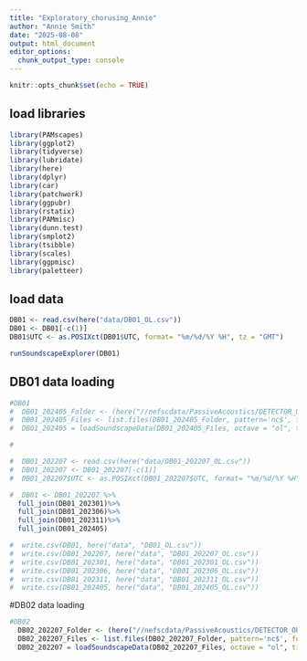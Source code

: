 ```yaml
---
title: "Exploratory_chorusing_Annie"
author: "Annie Smith"
date: "2025-08-08"
output: html_document
editor_options: 
  chunk_output_type: console
---
```


```r
knitr::opts_chunk$set(echo = TRUE)
```
## load libraries
```r
library(PAMscapes)
library(ggplot2)
library(tidyverse)
library(lubridate)
library(here)
library(dplyr)
library(car)
library(patchwork)
library(ggpubr)
library(rstatix)
library(PAMmisc)
library(dunn.test)
library(smplot2)
library(tsibble)
library(scales)
library(ggpmisc)
library(paletteer)

```

## load data

```r
DB01 <- read.csv(here("data/DB01_OL.csv"))
DB01 <- DB01[-c(1)]
DB01$UTC <- as.POSIXct(DB01$UTC, format= "%m/%d/%Y %H", tz = "GMT")

runSoundscapeExplorer(DB01)

```

## DB01 data loading

```r
#DB01
#  DB01_202405_Folder <- (here("//nefscdata/PassiveAcoustics/DETECTOR_OUTPUT/PYTHON_SOUNDSCAPE_PYPAM/Raw/NEFSC_DE/NEFSC_DE_202405_DB01/NC"))
#  DB01_202405_Files <- list.files(DB01_202405_Folder, pattern='nc$', full.names=TRUE)
#  DB01_202405 = loadSoundscapeData(DB01_202405_Files, octave = "ol", timeBin= "1hour")

#  

#  DB01_202207 <- read.csv(here("data/DB01_202207_OL.csv"))
#  DB01_202207 <- DB01_202207[-c(1)]
#  DB01_202207$UTC <- as.POSIXct(DB01_202207$UTC, format= "%m/%d/%Y %H", tz = "GMT")

#  DB01 <- DB01_202207 %>%
  full_join(DB01_202301)%>%
  full_join(DB01_202306)%>%
  full_join(DB01_202311)%>%
  full_join(DB01_202405)

#  write.csv(DB01, here("data", "DB01_OL.csv"))
#  write.csv(DB01_202207, here("data", "DB01_202207_OL.csv"))
#  write.csv(DB01_202301, here("data", "DB01_202301_OL.csv"))
#  write.csv(DB01_202306, here("data", "DB01_202306_OL.csv"))
#  write.csv(DB01_202311, here("data", "DB01_202311_OL.csv"))
#  write.csv(DB01_202405, here("data", "DB01_202405_OL.csv"))

```

#DB02 data loading

```r
#DB02
  DB02_202207_Folder <- (here("//nefscdata/PassiveAcoustics/DETECTOR_OUTPUT/PYTHON_SOUNDSCAPE_PYPAM/Raw/NEFSC_DE/NEFSC_DE_202207_DB02/NC"))
  DB02_202207_Files <- list.files(DB02_202207_Folder, pattern='nc$', full.names=TRUE)
  DB02_202207 = loadSoundscapeData(DB02_202207_Files, octave = "ol", timeBin= "1hour")








```
